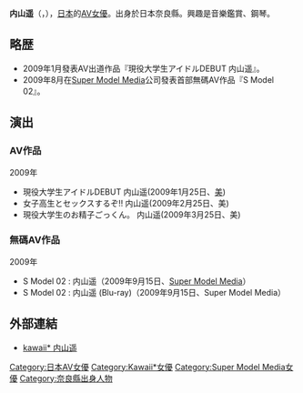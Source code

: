 {{BLP unsourced|time=2011-01-09T19:34:53+00:00}}
{{AV女優|
|モデル名=内山 遥
|ふりがな=うちやま はるか
|別名=綾瀬美都
|愛称=
|生年=1987
|生月=7
|生日=7
|出身地={{JPN}}・[[奈良縣|奈良縣]]
|血液型=O型
|時点=
|身長=160
|体重=
|バスト=84
|ウエスト=59
|ヒップ=86
|カップ=D
|身体備考=
|ジャンル=[[AV女優|AV女優]]
|AV出演期間=2009年 -
|活動備考=
|他の活動=
|その他=
}}
{{japanese|japanese=内山 遥|kana=うちやま はるか|romaji=Uchiyama Haruka}}
'''内山遥'''（{{lang-ja|うちやま はるか}}，{{bd|1987年|7月7日|||}}），[[日本|日本]]的[[AV女優|AV女優]]。出身於日本奈良縣。興趣是音樂鑑賞、鋼琴。

== 略歴 ==
*2009年1月發表AV出道作品『現役大学生アイドルDEBUT 内山遥』。
*2009年8月在[[Super_Model_Media|Super Model Media]]公司發表首部無碼AV作品『S Model 02』。

== 演出 ==
=== AV作品 ===
;2009年
*現役大学生アイドルDEBUT 内山遥(2009年1月25日、[[美|美]])
*女子高生とセックスするぞ!! 内山遥(2009年2月25日、美)
*現役大学生のお精子ごっくん。 内山遥(2009年3月25日、美)

=== 無碼AV作品 ===
;2009年
*S Model 02 : 内山遥（2009年9月15日、[[Super_Model_Media|Super Model Media]]）
*S Model 02 : 内山遥 (Blu-ray)（2009年9月15日、Super Model Media）

== 外部連結 ==
* [https://web.archive.org/web/20140705144613/http://kawaiikawaii.jp/actress/-/detail/%3D/id%3D28342/ kawaii* 内山遥]

{{DEFAULTSORT:Uchiyama Haruka}}
[[Category:日本AV女優|Category:日本AV女優]]
[[Category:Kawaii*女優|Category:Kawaii*女優]]
[[Category:Super_Model_Media女優|Category:Super Model Media女優]]
[[Category:奈良縣出身人物|Category:奈良縣出身人物]]